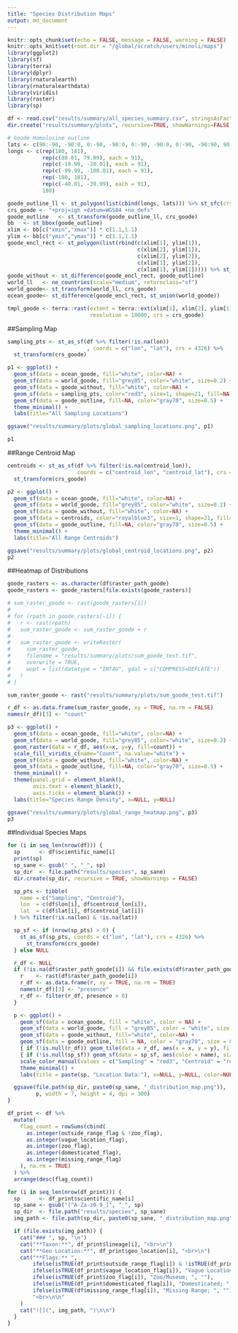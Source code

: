 ```yaml
---
title: "Species Distribution Maps"
output: md_document
---
```


```r
knitr::opts_chunk$set(echo = FALSE, message = FALSE, warning = FALSE)
knitr::opts_knit$set(root.dir = "/global/scratch/users/minoli/maps")
library(ggplot2)
library(sf)
library(terra)
library(dplyr)
library(rnaturalearth)
library(rnaturalearthdata)
library(viridis)
library(raster)
library(sp)
```

```r
df <- read.csv("results/summary/all_species_summary.csv", stringsAsFactors = FALSE)
dir.create("results/summary/plots", recursive=TRUE, showWarnings=FALSE)

```

```r
# Goode Homolosine outline
lats <- c(90:-90, -90:0, 0:-90, -90:0, 0:-90, -90:0, 0:-90, -90:90, 90:0, 0:90, 90)
longs <- c(rep(180, 181),
           rep(c(80.01, 79.99), each = 91),
           rep(c(-19.99, -20.01), each = 91),
           rep(c(-99.99, -100.01), each = 91),
           rep(-180, 181),
           rep(c(-40.01, -39.99), each = 91),
           180)

goode_outline_ll <- st_polygon(list(cbind(longs, lats))) %>% st_sfc(crs = 4326)
crs_goode <- "+proj=igh +datum=WGS84 +no_defs"
goode_outline   <- st_transform(goode_outline_ll, crs_goode)
bb   <- st_bbox(goode_outline)
xlim <- bb[c("xmin","xmax")] * c(1.1,1.1)
ylim <- bb[c("ymin","ymax")] * c(1.1,1.1)
goode_encl_rect <- st_polygon(list(rbind(c(xlim[1], ylim[1]),
                                         c(xlim[2], ylim[1]),
                                         c(xlim[2], ylim[2]),
                                         c(xlim[1], ylim[2]),
                                         c(xlim[1], ylim[1])))) %>% st_sfc(crs = crs_goode)
goode_without <- st_difference(goode_encl_rect, goode_outline)
world_ll   <- ne_countries(scale="medium", returnclass="sf")
world_goode<- st_transform(world_ll, crs_goode)
ocean_goode<- st_difference(goode_encl_rect, st_union(world_goode))

tmpl_goode <- terra::rast(extent = terra::ext(xlim[1], xlim[2], ylim[1], ylim[2]),
                          resolution = 10000, crs = crs_goode)
```

##Sampling Map

```r
sampling_pts <- st_as_sf(df %>% filter(!is.na(lon))
                         , coords = c("lon", "lat"), crs = 4326) %>%
  st_transform(crs_goode)

p1 <- ggplot() +
  geom_sf(data = ocean_goode, fill="white", color=NA) +
  geom_sf(data = world_goode, fill="grey85", color="white", size=0.2) +
  geom_sf(data = goode_without, fill="white", color=NA) +
  geom_sf(data = sampling_pts, color="red3", size=1, shape=21, fill=NA) +
  geom_sf(data = goode_outline, fill=NA, color="gray70", size=0.5) +
  theme_minimal() +
  labs(title="All Sampling Locations")

ggsave("results/summary/plots/global_sampling_locations.png", p1)

p1
```

##Range Centroid Map

```r
centroids <- st_as_sf(df %>% filter(!is.na(centroid_lon)), 
                      coords = c("centroid_lon", "centroid_lat"), crs = 4326) %>%
  st_transform(crs_goode)

p2 <- ggplot() +
  geom_sf(data = ocean_goode, fill="white", color=NA) +
  geom_sf(data = world_goode, fill="grey85", color="white", size=0.2) +
  geom_sf(data = goode_without, fill="white", color=NA) +
  geom_sf(data = centroids, color="royalblue3", size=1, shape=21, fill=NA) +
  geom_sf(data = goode_outline, fill=NA, color="gray70", size=0.5) +
  theme_minimal() +
  labs(title="All Range Centroids")

ggsave("results/summary/plots/global_centroid_locations.png", p2)
p2
```
##Heatmap of Distributions

```r
goode_rasters <- as.character(df$raster_path_goode)
goode_rasters <- goode_rasters[file.exists(goode_rasters)]

# sum_raster_goode <- rast(goode_rasters[1])
# 
# for (rpath in goode_rasters[-1]) {
#   r <- rast(rpath)
#   sum_raster_goode <- sum_raster_goode + r
# 
#   sum_raster_goode <- writeRaster(
#     sum_raster_goode,
#     filename = "results/summary/plots/sum_goode_test.tif",
#     overwrite = TRUE,
#     wopt = list(datatype = "INT4U", gdal = c("COMPRESS=DEFLATE"))
#   )
# }

sum_raster_goode <- rast("results/summary/plots/sum_goode_test.tif")

r_df <- as.data.frame(sum_raster_goode, xy = TRUE, na.rm = FALSE)
names(r_df)[3] <- "count"

p3 <- ggplot() +
  geom_sf(data = ocean_goode, fill="white", color=NA) +
  geom_sf(data = world_goode, fill="grey85", color="white", size=0.2) +
  geom_raster(data = r_df, aes(x=x, y=y, fill=count)) +
  scale_fill_viridis_c(name="Count", na.value="white") +
  geom_sf(data = goode_without, fill="white", color=NA) +
  geom_sf(data = goode_outline, fill=NA, color="gray70", size=0.5) +
  theme_minimal() +
  theme(panel.grid = element_blank(),
        axis.text = element_blank(),
        axis.ticks = element_blank()) +
  labs(title="Species Range Density", x=NULL, y=NULL)

ggsave("results/summary/plots/global_range_heatmap.png", p3)
p3
```
##Individual Species Maps

```r
for (i in seq_len(nrow(df))) {
  sp      <- df$scientific_name[i]
  print(sp)
  sp_sane <- gsub(" ", "_", sp) 
  sp_dir  <- file.path("results/species", sp_sane)
  dir.create(sp_dir, recursive = TRUE, showWarnings = FALSE)

  sp_pts <- tibble(
    name = c("Sampling", "Centroid"),
    lon  = c(df$lon[i], df$centroid_lon[i]),
    lat  = c(df$lat[i], df$centroid_lat[i])
  ) %>% filter(!is.na(lon) & !is.na(lat))

  sp_sf <- if (nrow(sp_pts) > 0) {
    st_as_sf(sp_pts, coords = c("lon", "lat"), crs = 4326) %>%
      st_transform(crs_goode)
  } else NULL

  r_df <- NULL
  if (!is.na(df$raster_path_goode[i]) && file.exists(df$raster_path_goode[i])) {
    r    <- rast(df$raster_path_goode[i])
    r_df <- as.data.frame(r, xy = TRUE, na.rm = TRUE)
    names(r_df)[3] <- "presence"
    r_df <- filter(r_df, presence > 0)
  }

  p <- ggplot() +
    geom_sf(data = ocean_goode, fill = "white", color = NA) +
    geom_sf(data = world_goode, fill = "grey85", color = "white", size = 0.2) +
    geom_sf(data = goode_without, fill="white", color=NA) +
    geom_sf(data = goode_outline, fill = NA, color = "gray70", size = 0.5) +
    { if (!is.null(r_df)) geom_tile(data = r_df, aes(x = x, y = y), fill = "chartreuse3", alpha = 0.5) } +
    { if (!is.null(sp_sf)) geom_sf(data = sp_sf, aes(color = name), size = 1.5, shape = 20, fill = NA) } +
    scale_color_manual(values = c("Sampling" = "red3", "Centroid" = "royalblue3")) +
    theme_minimal() +
    labs(title = paste(sp, "Location Data:"), x=NULL, y=NULL, color=NULL)

  ggsave(file.path(sp_dir, paste0(sp_sane, "_distribution_map.png")),
         p, width = 7, height = 4, dpi = 300)
}
```

```r
df_print <- df %>%
  mutate(
    flag_count = rowSums(cbind(
      as.integer(outside_range_flag & !zoo_flag),
      as.integer(vague_location_flag),
      as.integer(zoo_flag),
      as.integer(domesticated_flag),
      as.integer(missing_range_flag)
    ), na.rm = TRUE)
  ) %>%
  arrange(desc(flag_count))

for (i in seq_len(nrow(df_print))) {
  sp      <- df_print$scientific_name[i]
  sp_sane <- gsub("[^A-Za-z0-9_]", "_", sp) 
  sp_dir  <- file.path("results/species", sp_sane)
  img_path <- file.path(sp_dir, paste0(sp_sane, "_distribution_map.png"))

  if (file.exists(img_path)) {
    cat("### ", sp, "\n")
    cat("**Taxon:**", df_print$lineage[i], "<br>\n")
    cat("**Geo Location:**", df_print$geo_location[i], "<br>\n")
    cat("**Flags:** ",
        ifelse(isTRUE(df_print$outside_range_flag[i]) & !isTRUE(df_print$zoo_flag[i]), "Outside Range; ", ""),
        ifelse(isTRUE(df_print$vague_location_flag[i]), "Vague Location; ", ""),
        ifelse(isTRUE(df_print$zoo_flag[i]), "Zoo/Museum; ", ""),
        ifelse(isTRUE(df_print$domesticated_flag[i]), "Domesticated; ", ""),
        ifelse(isTRUE(df$missing_range_flag[i]), "Missing Range; ", ""),
        "<br>\n\n"
    )
    cat("![](", img_path, ")\n\n")
  }
}
```

